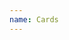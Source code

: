 ```yaml
---
name: Cards
---
```


<Playground title="Small Card with two images">
  <div style={{ width: 200 }}>
    <SmallCard
      images={[
        "https://www.fillmurray.com/400/400",
        "https://www.fillmurray.com/400/200",
      ]}
      title="Check this out"
      subtitle="It's good"
    />
  </div>
</Playground>

<Playground title="Small Card with three images">
  <div style={{ width: 200 }}>
    <SmallCard
      images={[
        "https://www.fillmurray.com/400/400",
        "https://www.fillmurray.com/200/200",
        "https://www.fillmurray.com/200/200",
      ]}
      title="Check this out"
      subtitle="It's good"
    />
  </div>
</Playground>

<Playground title="Small Card with three images and tag">
  <div style={{ width: 200 }}>
    <SmallCard
      images={[
        "https://www.fillmurray.com/400/400",
        "https://www.fillmurray.com/200/200",
        "https://www.fillmurray.com/200/200",
      ]}
      title="Check this out"
      subtitle="It's good"
      tag={{
        color: "white",
        borderColor: "magenta",
        text: "wowza!",
        textColor: "black",
      }}
    />
  </div>
</Playground>

<Playground title="Medium Card with tag">
  <div style={{ width: 200 }}>
    <MediumCard
      image="https://www.fillmurray.com/400/300"
      title="Check this out"
      subtitle="It's good"
      tag={{
        color: "white",
        borderColor: "magenta",
        text: "wowza!",
        textColor: "black",
      }}
    />
  </div>
</Playground>

<Playground title="Large Card with tag">
  <div style={{ width: 200 }}>
    <LargeCard
      image="https://www.fillmurray.com/400/300"
      title="Check this out"
      subtitle="It's good"
      tag={{
        color: "white",
        borderColor: "magenta",
        text: "wowza!",
        textColor: "black",
      }}
    />
  </div>
</Playground>
